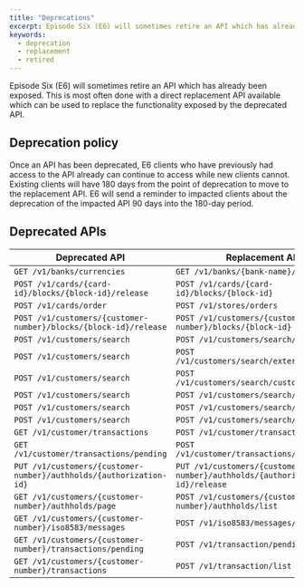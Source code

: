 ```yaml
---
title: "Deprecations"
excerpt: Episode Six (E6) will sometimes retire an API which has already been exposed.
keywords:
  - deprecation
  - replacement
  - retired
---
```


Episode Six (E6) will sometimes retire an API which has already been exposed. This is most often done with a direct replacement API available which can be used to replace the functionality exposed by the deprecated API.

## Deprecation policy

Once an API has been deprecated, E6 clients who have previously had access to the API already can continue to access while new clients cannot. Existing clients will have 180 days from the point of deprecation to move to the replacement API. E6 will send a reminder to impacted clients about the deprecation of the impacted API 90 days into the 180-day period.

## Deprecated APIs

| Deprecated API                                                         | Replacement API |
| ---------------------------------------------------------------------  | --------------- |
| `GET /v1/banks/currencies`                                             | `GET /v1/banks/{bank-name}/currencies` |
| `POST /v1/cards/{card-id}/blocks/{block-id}/release`                   | `POST /v1/cards/{card-id}/blocks/{block-id}`  |
| `POST /v1/cards/order`                                                 | `POST /v1/stores/orders` |
| `POST /v1/customers/{customer-number}/blocks/{block-id}/release`   | `POST /v1/customers/{customer-number}/blocks/{block-id}` |
| `POST /v1/customers/search`                                            | `POST /v1/customers/search/program` |
| `POST /v1/customers/search`                                            | `POST /v1/customers/search/externalreference` |
| `POST /v1/customers/search`                                            | `POST /v1/customers/search/customernumber`|
| `POST /v1/customers/search`                                            | `POST /v1/customers/search/name` |
| `POST /v1/customers/search`                                            | `POST /v1/customers/search/pan` |
| `POST /v1/customers/search`                                            | `POST /v1/customers/search/cardnumber` |
| `GET /v1/customer/transactions`                                        | `POST /v1/customer/transactions/list`|
| `GET /v1/customer/transactions/pending`                                | `POST /v1/customer/transactions/pending/list` |
| `PUT /v1/customers/{customer-number}/authholds/{authorization-id}` | `PUT /v1/customers/{customer-number}/authholds/{authorization-id}/release` |
| `GET /v1/customers/{customer-number}/authholds/page`               | `POST /v1/customers/{customer-number}/authholds/list` |
| `GET /v1/customers/{customer-number}/iso8583/messages`             | `POST /v1/iso8583/messages/list` |
| `GET /v1/customers/{customer-number}/transactions/pending`         | `POST /v1/transaction/pending/list` |
| `GET /v1/customers/{customer-number}/transactions`                 | `POST /v1/transaction/list` |
